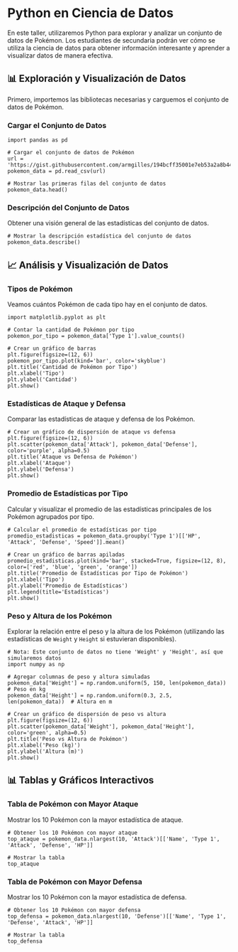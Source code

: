 # Python en Ciencia de Datos

En este taller, utilizaremos Python para explorar y analizar un conjunto de datos de Pokémon. Los estudiantes de secundaria podrán ver cómo se utiliza la ciencia de datos para obtener información interesante y aprender a visualizar datos de manera efectiva.

## 📊 Exploración y Visualización de Datos

Primero, importemos las bibliotecas necesarias y carguemos el conjunto de datos de Pokémon.

### Cargar el Conjunto de Datos

```pyodide-python
import pandas as pd

# Cargar el conjunto de datos de Pokémon
url = 'https://gist.githubusercontent.com/armgilles/194bcff35001e7eb53a2a8b441e8b2c6/raw/92200bc0a673d5ce2110aaad4544ed6c4010f687/pokemon.csv'
pokemon_data = pd.read_csv(url)

# Mostrar las primeras filas del conjunto de datos
pokemon_data.head()
```

### Descripción del Conjunto de Datos

Obtener una visión general de las estadísticas del conjunto de datos.

```pyodide-python
# Mostrar la descripción estadística del conjunto de datos
pokemon_data.describe()
```

## 📈 Análisis y Visualización de Datos

### Tipos de Pokémon

Veamos cuántos Pokémon de cada tipo hay en el conjunto de datos.

```pyodide-python
import matplotlib.pyplot as plt

# Contar la cantidad de Pokémon por tipo
pokemon_por_tipo = pokemon_data['Type 1'].value_counts()

# Crear un gráfico de barras
plt.figure(figsize=(12, 6))
pokemon_por_tipo.plot(kind='bar', color='skyblue')
plt.title('Cantidad de Pokémon por Tipo')
plt.xlabel('Tipo')
plt.ylabel('Cantidad')
plt.show()
```

### Estadísticas de Ataque y Defensa

Comparar las estadísticas de ataque y defensa de los Pokémon.

```pyodide-python
# Crear un gráfico de dispersión de ataque vs defensa
plt.figure(figsize=(12, 6))
plt.scatter(pokemon_data['Attack'], pokemon_data['Defense'], color='purple', alpha=0.5)
plt.title('Ataque vs Defensa de Pokémon')
plt.xlabel('Ataque')
plt.ylabel('Defensa')
plt.show()
```

### Promedio de Estadísticas por Tipo

Calcular y visualizar el promedio de las estadísticas principales de los Pokémon agrupados por tipo.

```pyodide-python
# Calcular el promedio de estadísticas por tipo
promedio_estadisticas = pokemon_data.groupby('Type 1')[['HP', 'Attack', 'Defense', 'Speed']].mean()

# Crear un gráfico de barras apiladas
promedio_estadisticas.plot(kind='bar', stacked=True, figsize=(12, 8), color=['red', 'blue', 'green', 'orange'])
plt.title('Promedio de Estadísticas por Tipo de Pokémon')
plt.xlabel('Tipo')
plt.ylabel('Promedio de Estadísticas')
plt.legend(title='Estadísticas')
plt.show()
```

### Peso y Altura de los Pokémon

Explorar la relación entre el peso y la altura de los Pokémon (utilizando las estadísticas de `Weight` y `Height` si estuvieran disponibles).

```pyodide-python
# Nota: Este conjunto de datos no tiene 'Weight' y 'Height', así que simularemos datos
import numpy as np

# Agregar columnas de peso y altura simuladas
pokemon_data['Weight'] = np.random.uniform(5, 150, len(pokemon_data))  # Peso en kg
pokemon_data['Height'] = np.random.uniform(0.3, 2.5, len(pokemon_data))  # Altura en m

# Crear un gráfico de dispersión de peso vs altura
plt.figure(figsize=(12, 6))
plt.scatter(pokemon_data['Weight'], pokemon_data['Height'], color='green', alpha=0.5)
plt.title('Peso vs Altura de Pokémon')
plt.xlabel('Peso (kg)')
plt.ylabel('Altura (m)')
plt.show()
```

## 📊 Tablas y Gráficos Interactivos

### Tabla de Pokémon con Mayor Ataque

Mostrar los 10 Pokémon con la mayor estadística de ataque.

```pyodide-python
# Obtener los 10 Pokémon con mayor ataque
top_ataque = pokemon_data.nlargest(10, 'Attack')[['Name', 'Type 1', 'Attack', 'Defense', 'HP']]

# Mostrar la tabla
top_ataque
```

### Tabla de Pokémon con Mayor Defensa

Mostrar los 10 Pokémon con la mayor estadística de defensa.

```pyodide-python
# Obtener los 10 Pokémon con mayor defensa
top_defensa = pokemon_data.nlargest(10, 'Defense')[['Name', 'Type 1', 'Defense', 'Attack', 'HP']]

# Mostrar la tabla
top_defensa
```

